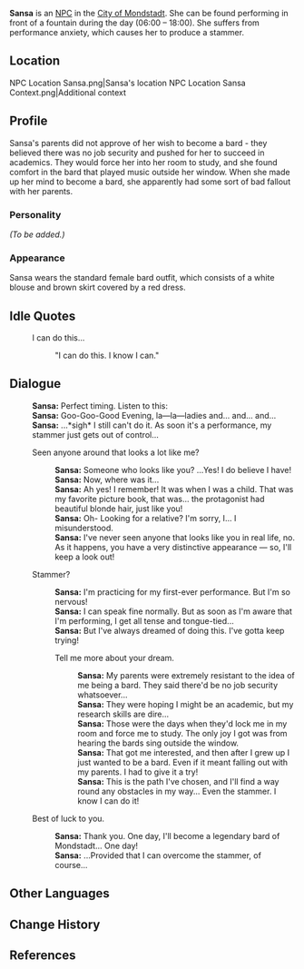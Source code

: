 {{Meta
<!-- Remove this template after adding the missing info -->
|missing_NPC_profile  = yes
}}
{{Character Infobox
|image            = NPC Sansa.png
|voiceEN          = [https://www.ambermayvoices.com/ Amber May]<ref name="Amber May">Twitter: [https://twitter.com/AmberFoxyVox/status/1357910178998329344 EN VA Self Announcement]</ref>
|region           = Mondstadt
|title            = Bard
|type             = NPC
}}
'''Sansa''' is an [[NPC]] in the [[City of Mondstadt]]. She can be found performing in front of a fountain during the day (06:00 – 18:00). She suffers from performance anxiety, which causes her to produce a stammer.

==Location==
<gallery>
NPC Location Sansa.png|Sansa's location
NPC Location Sansa Context.png|Additional context
</gallery>

==Profile==
<!-- detailed story/lore information goes here -->
Sansa's parents did not approve of her wish to become a bard - they believed there was no job security and pushed for her to succeed in academics. They would force her into her room to study, and she found comfort in the bard that played music outside her window. When she made up her mind to become a bard, she apparently had some sort of bad fallout with her parents.

===Personality===
''(To be added.)''

===Appearance===
Sansa wears the standard female bard outfit, which consists of a white blouse and brown skirt covered by a red dress.

==Idle Quotes==
{{Dialogue start}}
: {{DIcon|Idle}} I can do this...
:: {{A|VO Sansa 01.ogg}} "I can do this. I know I can."
{{Dialogue end}}

==Dialogue==
{{Dialogue start}}
:'''Sansa:''' Perfect timing. Listen to this:
:'''Sansa:''' Goo-Goo-Good Evening, la&mdash;la&mdash;ladies and... and... and...
:'''Sansa:''' ...*sigh* I still can't do it. As soon it's a performance, my stammer just gets out of control...
:{{DIcon}} Seen anyone around that looks a lot like me?
::'''Sansa:''' Someone who looks like you? ...Yes! I do believe I have!
::'''Sansa:''' Now, where was it...
::'''Sansa:''' Ah yes! I remember! It was when I was a child. That was my favorite picture book, that was... the protagonist had beautiful blonde hair, just like you!
::'''Sansa:''' Oh- Looking for a relative? I'm sorry, I... I misunderstood.
::'''Sansa:''' I've never seen anyone that looks like you in real life, no. As it happens, you have a very distinctive appearance &mdash; so, I'll keep a look out!
:{{DIcon}} Stammer?
::'''Sansa:''' I'm practicing for my first-ever performance. But I'm so nervous!
::'''Sansa:''' I can speak fine normally. But as soon as I'm aware that I'm performing, I get all tense and tongue-tied...
::'''Sansa:''' But I've always dreamed of doing this. I've gotta keep trying!
::{{DIcon}} Tell me more about your dream.
:::'''Sansa:''' My parents were extremely resistant to the idea of me being a bard. They said there'd be no job security whatsoever...
:::'''Sansa:''' They were hoping I might be an academic, but my research skills are dire...
:::'''Sansa:''' Those were the days when they'd lock me in my room and force me to study. The only joy I got was from hearing the bards sing outside the window.
:::'''Sansa:''' That got me interested, and then after I grew up I just wanted to be a bard. Even if it meant falling out with my parents. I had to give it a try!
:::'''Sansa:''' This is the path I've chosen, and I'll find a way round any obstacles in my way... Even the stammer. I know I can do it!
:{{DIcon}} Best of luck to you.
::'''Sansa:''' Thank you. One day, I'll become a legendary bard of Mondstadt... One day!
::'''Sansa:''' ...Provided that I can overcome the stammer, of course...
{{Dialogue end}}

==Other Languages==
{{Other Languages
|default_hidden = 1
|en      = Sansa
|zhs     = 莎莎
|zhs_rm  = Shāsha
|zht     = 莎莎
|zht_rm  = Shāsha
|ja      = サンサ
|ja_rm   = Sansa
|ko      = 샤샤
|ko_rm   = Syasya
|es      = Sansa
|fr      = Sansa
|ru      = Санса
|th      = Sansa
|vi      = Sansa
|de      = Sansa
|id      = Sansa
|pt      = Sansa
|tr      = Sansa
|it      = Sansa
}}

==Change History==
{{Change History|1.0}}

==References==
{{Reflist}}